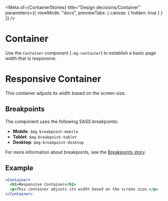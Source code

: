 
<Meta
  of={ContainerStories}
  title="Design decisions/Container"
  parameters={{
    viewMode: "docs",
    previewTabs: {
      canvas: { hidden: true }
    }
  }}
/>

# Container

Use the `Container` component (`.mg-container`) to establish a basic page width that is responsive.

<Canvas>
  <Story name="Default">
    <Container>
      <h1>Responsive Container</h1>
      <p>This container adjusts its width based on the screen size.</p>
    </Container>
  </Story>
</Canvas>

## Breakpoints

The component uses the following SASS breakpoints:

- **Mobile**: `$mg-breakpoint-mobile`
- **Tablet**: `$mg-breakpoint-tablet`
- **Desktop**: `$mg-breakpoint-desktop`

For more information about breakpoints, see the [Breakpoints story](?path=/docs/design-decisions-breakpoint--docs).

## Example

```jsx
<Container>
  <h1>Responsive Container</h1>
  <p>This container adjusts its width based on the screen size.</p>
</Container>
```